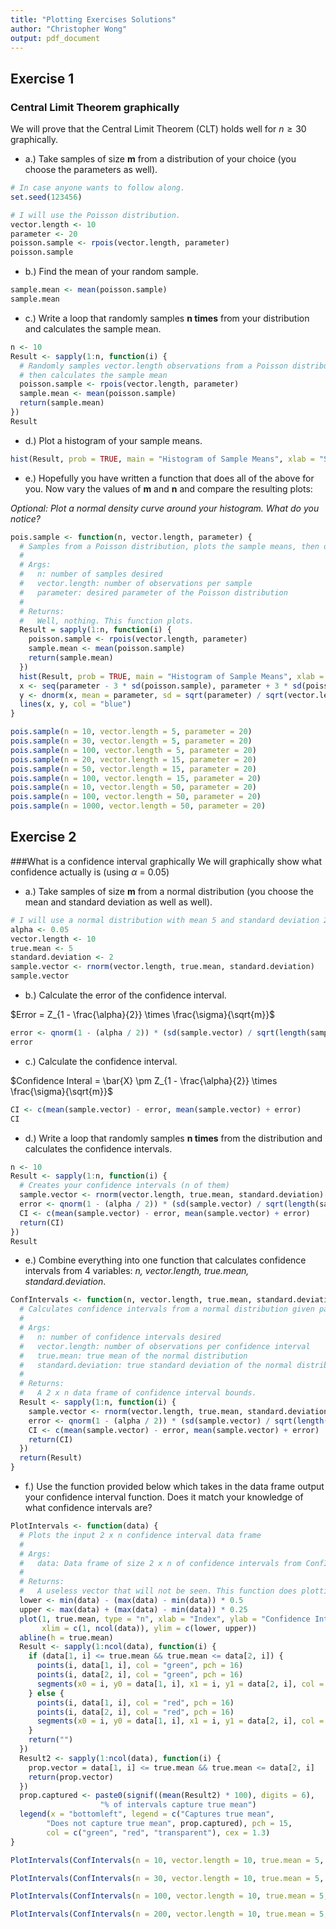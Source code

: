 ---
title: "Plotting Exercises Solutions"
author: "Christopher Wong"
output: pdf_document
---

## Exercise 1
### Central Limit Theorem graphically
We will prove that the Central Limit Theorem (CLT) holds well for $n \geq 30$ graphically.

- a.) Take samples of size **m** from a distribution of your choice (you choose the parameters as well).
```{r}
# In case anyone wants to follow along.
set.seed(123456)
```

```{r}
# I will use the Poisson distribution.
vector.length <- 10
parameter <- 20
poisson.sample <- rpois(vector.length, parameter)
poisson.sample
```

- b.) Find the mean of your random sample.
```{r}
sample.mean <- mean(poisson.sample)
sample.mean
```

- c.) Write a loop that randomly samples **n times** from your distribution and calculates the sample mean.
```{r}
n <- 10
Result <- sapply(1:n, function(i) {
  # Randomly samples vector.length observations from a Poisson distribution with parameter,
  # then calculates the sample mean
  poisson.sample <- rpois(vector.length, parameter)
  sample.mean <- mean(poisson.sample)
  return(sample.mean)
})
Result
```

- d.) Plot a histogram of your sample means.
```{r}
hist(Result, prob = TRUE, main = "Histogram of Sample Means", xlab = "Sample Means")
```

- e.) Hopefully you have written a function that does all of the above for you.  Now vary the values of **m** and **n** and compare the resulting plots:
\begin{itemize}
  \item m = 5, n = 10
  \item m = 5, n = 30
  \item m = 5, n = 100
  \item m = 15, n = 20
  \item m = 15, n = 50
  \item m = 15, n = 100
  \item m = 50, n = 10
  \item m = 50, n = 100
  \item m = 50, n = 1000
\end{itemize}

*Optional: Plot a normal density curve around your histogram. What do you notice?*
```{r}
pois.sample <- function(n, vector.length, parameter) {
  # Samples from a Poisson distribution, plots the sample means, then overlays a normal distribution.
  #
  # Args:
  #   n: number of samples desired
  #   vector.length: number of observations per sample
  #   parameter: desired parameter of the Poisson distribution
  #
  # Returns:
  #   Well, nothing. This function plots.
  Result = sapply(1:n, function(i) {
    poisson.sample <- rpois(vector.length, parameter)
    sample.mean <- mean(poisson.sample)
    return(sample.mean)
  })
  hist(Result, prob = TRUE, main = "Histogram of Sample Means", xlab = "Sample Means")
  x <- seq(parameter - 3 * sd(poisson.sample), parameter + 3 * sd(poisson.sample), length = 1000)
  y <- dnorm(x, mean = parameter, sd = sqrt(parameter) / sqrt(vector.length))
  lines(x, y, col = "blue")
}
```

```{r, fig.width = 4, fig.height = 3.7, fig.align = "center"}
pois.sample(n = 10, vector.length = 5, parameter = 20)
pois.sample(n = 30, vector.length = 5, parameter = 20)
pois.sample(n = 100, vector.length = 5, parameter = 20)
pois.sample(n = 20, vector.length = 15, parameter = 20)
pois.sample(n = 50, vector.length = 15, parameter = 20)
pois.sample(n = 100, vector.length = 15, parameter = 20)
pois.sample(n = 10, vector.length = 50, parameter = 20)
pois.sample(n = 100, vector.length = 50, parameter = 20)
pois.sample(n = 1000, vector.length = 50, parameter = 20)
```


\newpage

## Exercise 2
###What is a confidence interval graphically
We will graphically show what confidence actually is (using $\alpha$ = 0.05)

- a.) Take samples of size **m** from a normal distribution (you choose the mean and standard deviation as well as well).
```{r}
# I will use a normal distribution with mean 5 and standard deviation 2.
alpha <- 0.05
vector.length <- 10
true.mean <- 5
standard.deviation <- 2
sample.vector <- rnorm(vector.length, true.mean, standard.deviation)
sample.vector
```

- b.) Calculate the error of the confidence interval.

$Error = Z_{1 - \frac{\alpha}{2}} \times \frac{\sigma}{\sqrt{m}}$
```{r}
error <- qnorm(1 - (alpha / 2)) * (sd(sample.vector) / sqrt(length(sample.vector)))
error
```

- c.) Calculate the confidence interval.

$Confidence Interal = \bar{X} \pm Z_{1 - \frac{\alpha}{2}} \times \frac{\sigma}{\sqrt{m}}$
```{r}
CI <- c(mean(sample.vector) - error, mean(sample.vector) + error)
CI
```

- d.) Write a loop that randomly samples **n times** from the distribution and calculates the confidence intervals.
```{r}
n <- 10
Result <- sapply(1:n, function(i) {
  # Creates your confidence intervals (n of them)
  sample.vector <- rnorm(vector.length, true.mean, standard.deviation)
  error <- qnorm(1 - (alpha / 2)) * (sd(sample.vector) / sqrt(length(sample.vector)))
  CI <- c(mean(sample.vector) - error, mean(sample.vector) + error)
  return(CI)
})
Result
```

- e.) Combine everything into one function that calculates confidence intervals from 4 variables: *n, vector.length, true.mean, standard.deviation*.
```{r}
ConfIntervals <- function(n, vector.length, true.mean, standard.deviation) {
  # Calculates confidence intervals from a normal distribution given parameters
  #
  # Args:
  #   n: number of confidence intervals desired
  #   vector.length: number of observations per confidence interval
  #   true.mean: true mean of the normal distribution
  #   standard.deviation: true standard deviation of the normal distribution
  #
  # Returns:
  #   A 2 x n data frame of confidence interval bounds.
  Result <- sapply(1:n, function(i) {
    sample.vector <- rnorm(vector.length, true.mean, standard.deviation)
    error <- qnorm(1 - (alpha / 2)) * (sd(sample.vector) / sqrt(length(sample.vector)))
    CI <- c(mean(sample.vector) - error, mean(sample.vector) + error)
    return(CI)
  })
  return(Result)
}
```

- f.) Use the function provided below which takes in the data frame output your confidence interval function. Does it match your knowledge of what confidence intervals are?
```{r}
PlotIntervals <- function(data) {
  # Plots the input 2 x n confidence interval data frame
  #
  # Args:
  #   data: Data frame of size 2 x n of confidence intervals from ConfIntervals
  #
  # Returns:
  #   A useless vector that will not be seen. This function does plotting.
  lower <- min(data) - (max(data) - min(data)) * 0.5
  upper <- max(data) + (max(data) - min(data)) * 0.25
  plot(1, true.mean, type = "n", xlab = "Index", ylab = "Confidence Intervals",
       xlim = c(1, ncol(data)), ylim = c(lower, upper))
  abline(h = true.mean)
  Result <- sapply(1:ncol(data), function(i) {
    if (data[1, i] <= true.mean && true.mean <= data[2, i]) {
      points(i, data[1, i], col = "green", pch = 16)
      points(i, data[2, i], col = "green", pch = 16)
      segments(x0 = i, y0 = data[1, i], x1 = i, y1 = data[2, i], col = "green")
    } else {
      points(i, data[1, i], col = "red", pch = 16)
      points(i, data[2, i], col = "red", pch = 16)
      segments(x0 = i, y0 = data[1, i], x1 = i, y1 = data[2, i], col = "red")
    }
    return("")
  })
  Result2 <- sapply(1:ncol(data), function(i) {
    prop.vector = data[1, i] <= true.mean && true.mean <= data[2, i]
    return(prop.vector)
  })
  prop.captured <- paste0(signif((mean(Result2) * 100), digits = 6),
                    "% of intervals capture true mean")
  legend(x = "bottomleft", legend = c("Captures true mean", 
        "Does not capture true mean", prop.captured), pch = 15, 
        col = c("green", "red", "transparent"), cex = 1.3)
}
```





\newpage

```{r, fig.height = 7, fig.align = "center"}
PlotIntervals(ConfIntervals(n = 10, vector.length = 10, true.mean = 5, standard.deviation = 2))
```

\newpage

```{r, fig.height = 7, fig.align = "center"}
PlotIntervals(ConfIntervals(n = 30, vector.length = 10, true.mean = 5, standard.deviation = 2))
```

\newpage

```{r, fig.height = 7, fig.align = "center"}
PlotIntervals(ConfIntervals(n = 100, vector.length = 10, true.mean = 5, standard.deviation = 2))
```

\newpage

```{r, fig.height = 7, fig.align = "center"}
PlotIntervals(ConfIntervals(n = 200, vector.length = 10, true.mean = 5, standard.deviation = 2))
```
